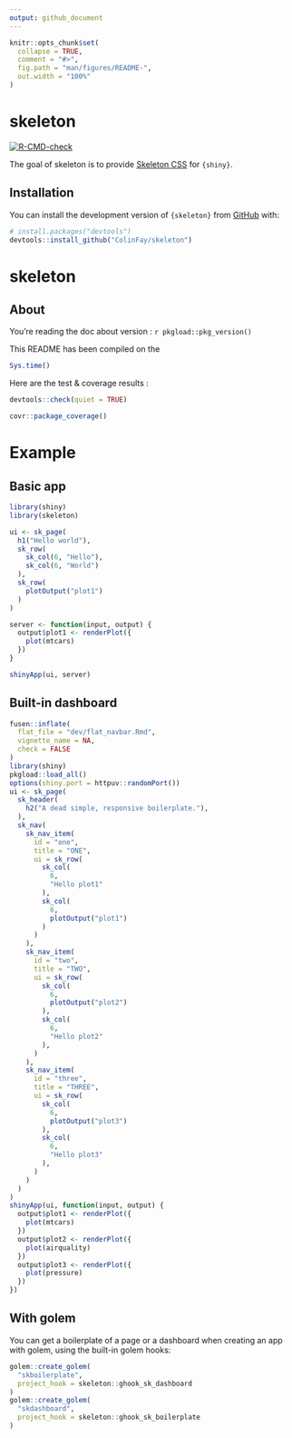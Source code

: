 ```yaml
---
output: github_document
---
```


<!-- README.md is generated from README.Rmd. Please edit that file -->

```r
knitr::opts_chunk$set(
  collapse = TRUE,
  comment = "#>",
  fig.path = "man/figures/README-",
  out.width = "100%"
)
```

# skeleton

<!-- badges: start -->
[![R-CMD-check](https://github.com/ColinFay/skeleton/actions/workflows/R-CMD-check.yaml/badge.svg)](https://github.com/ColinFay/skeleton/actions/workflows/R-CMD-check.yaml)
<!-- badges: end -->

The goal of skeleton is to provide [Skeleton CSS](http://getskeleton.com/) for `{shiny}`.

## Installation

You can install the development version of `{skeleton}` from [GitHub](https://github.com/) with:

``` r
# install.packages("devtools")
devtools::install_github("ColinFay/skeleton")
```
# skeleton

## About

You're reading the doc about version : `r pkgload::pkg_version()`

This README has been compiled on the

```r
Sys.time()
```

Here are the test & coverage results :

```r
devtools::check(quiet = TRUE)
```



```r
covr::package_coverage()
```

# Example

## Basic app
```r
library(shiny)
library(skeleton)

ui <- sk_page(
  h1("Hello world"),
  sk_row(
    sk_col(6, "Hello"),
    sk_col(6, "World")
  ),
  sk_row(
    plotOutput("plot1")
  )
)

server <- function(input, output) {
  output$plot1 <- renderPlot({
    plot(mtcars)
  })
}

shinyApp(ui, server)
```

## Built-in dashboard

```r
fusen::inflate(
  flat_file = "dev/flat_navbar.Rmd",
  vignette_name = NA,
  check = FALSE
)
library(shiny)
pkgload::load_all()
options(shiny.port = httpuv::randomPort())
ui <- sk_page(
  sk_header(
    h2("A dead simple, responsive boilerplate."),
  ),
  sk_nav(
    sk_nav_item(
      id = "one",
      title = "ONE",
      ui = sk_row(
        sk_col(
          6,
          "Hello plot1"
        ),
        sk_col(
          6,
          plotOutput("plot1")
        )
      )
    ),
    sk_nav_item(
      id = "two",
      title = "TWO",
      ui = sk_row(
        sk_col(
          6,
          plotOutput("plot2")
        ),
        sk_col(
          6,
          "Hello plot2"
        ),
      )
    ),
    sk_nav_item(
      id = "three",
      title = "THREE",
      ui = sk_row(
        sk_col(
          6,
          plotOutput("plot3")
        ),
        sk_col(
          6,
          "Hello plot3"
        ),
      )
    )
  )
)
shinyApp(ui, function(input, output) {
  output$plot1 <- renderPlot({
    plot(mtcars)
  })
  output$plot2 <- renderPlot({
    plot(airquality)
  })
  output$plot3 <- renderPlot({
    plot(pressure)
  })
})
```

## With golem

You can get a boilerplate of a page or a dashboard when creating an app with golem, using the built-in golem hooks:

```r
golem::create_golem(
  "skboilerplate",
  project_hook = skeleton::ghook_sk_dashboard
)
golem::create_golem(
  "skdashboard",
  project_hook = skeleton::ghook_sk_boilerplate
)
```



